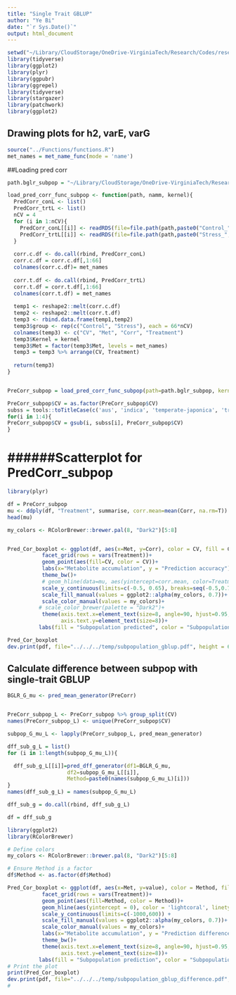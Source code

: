 ```yaml
---
title: "Single Trait GBLUP"
author: "Ye Bi"
date: "`r Sys.Date()`"
output: html_document
---
```


```r
setwd("~/Library/CloudStorage/OneDrive-VirginiaTech/Research/Codes/research/RiceUNLMetabolites/GBLUP4Met/Githubs/GBLUP4Met")
library(tidyverse)
library(ggplot2)
library(plyr)
library(ggpubr)
library(ggrepel)
library(tidyverse)
library(stargazer)
library(patchwork)
library(ggplot2)
```

## Drawing plots for h2, varE, varG
```r
source("../Functions/functions.R")
met_names = met_name_func(mode = 'name')
```

##Loading pred corr 
```r
path.bglr_subpop = "~/Library/CloudStorage/OneDrive-VirginiaTech/Research/Codes/research/RiceUNLMetabolites/GBLUP4Met/outputs/GBLUP_subpopulation"

load_pred_corr_func_subpop <- function(path, namm, kernel){
  PredCorr_conL <- list()
  PredCorr_trtL <- list()
  nCV = 4
  for (i in 1:nCV){
    PredCorr_conL[[i]] <- readRDS(file=file.path(path,paste0("Control_",namm,"cv_",i,".RDS")))
    PredCorr_trtL[[i]] <- readRDS(file=file.path(path,paste0("Stress_",namm,"cv_",i,".RDS")))
  }
  
  corr.c.df <- do.call(rbind, PredCorr_conL)
  corr.c.df = corr.c.df[,1:66]
  colnames(corr.c.df)= met_names
  
  corr.t.df <- do.call(rbind, PredCorr_trtL)
  corr.t.df = corr.t.df[,1:66]
  colnames(corr.t.df) = met_names
  
  temp1 <- reshape2::melt(corr.c.df)
  temp2 <- reshape2::melt(corr.t.df)
  temp3 <- rbind.data.frame(temp1,temp2)
  temp3$group <- rep(c("Control", "Stress"), each = 66*nCV)
  colnames(temp3) <- c("CV", "Met", "Corr", "Treatment")
  temp3$Kernel = kernel
  temp3$Met = factor(temp3$Met, levels = met_names)
  temp3 = temp3 %>% arrange(CV, Treatment)
  
  return(temp3)
}


PreCorr_subpop = load_pred_corr_func_subpop(path=path.bglr_subpop, kernel = "subpop", namm='bglr_')

PreCorr_subpop$CV = as.factor(PreCorr_subpop$CV)
subss = tools::toTitleCase(c('aus', 'indica', 'temperate-japonica', 'tropical-japonica'))
for(i in 1:4){
PreCorr_subpop$CV = gsub(i, subss[i], PreCorr_subpop$CV)
}
```


# ######Scatterplot for PredCorr_subpop
```r
library(plyr)

df = PreCorr_subpop
mu <- ddply(df, "Treatment", summarise, corr.mean=mean(Corr, na.rm=T))
head(mu)

my_colors <- RColorBrewer::brewer.pal(8, "Dark2")[5:8]


Pred_Cor_boxplot <- ggplot(df, aes(x=Met, y=Corr), color = CV, fill = CV) + 
           facet_grid(rows = vars(Treatment))+
           geom_point(aes(fill=CV, color = CV))+
           labs(x="Metabolite accumulation", y = "Prediction accuracy") +
           theme_bw()+
           # geom_hline(data=mu, aes(yintercept=corr.mean, color=Treatment), linetype='solid', linewidth = 1)+
           scale_y_continuous(limits=c(-0.5, 0.65), breaks=seq(-0.5,0.7,0.2)) +
           scale_fill_manual(values = ggplot2::alpha(my_colors, 0.7))+
           scale_color_manual(values = my_colors)+
          # scale_color_brewer(palette = "Dark2")+
           theme(axis.text.x=element_text(size=8, angle=90, hjust=0.95, vjust=0.2),
                 axis.text.y=element_text(size=8))+
          labs(fill = "Subpopulation predicted", color = "Subpopulation predicted") 

Pred_Cor_boxplot
dev.print(pdf, file="../../../temp/subpopulation_gblup.pdf", height = 6, width = 10)
```

## Calculate difference between subpop with single-trait GBLUP
```r
BGLR_G_mu <- pred_mean_generator(PreCorr)


PreCorr_subpop_L <- PreCorr_subpop %>% group_split(CV)
names(PreCorr_subpop_L) <- unique(PreCorr_subpop$CV)

subpop_G_mu_L <- lapply(PreCorr_subpop_L, pred_mean_generator)
```


```r
dff_sub_g_L = list()
for (i in 1:length(subpop_G_mu_L)){

  dff_sub_g_L[[i]]=pred_dff_generator(df1=BGLR_G_mu, 
                   df2=subpop_G_mu_L[[i]], 
                   Method=paste0(names(subpop_G_mu_L)[i]))
}
names(dff_sub_g_L) = names(subpop_G_mu_L)

dff_sub_g = do.call(rbind, dff_sub_g_L)

df = dff_sub_g

```


```r
library(ggplot2)
library(RColorBrewer)

# Define colors
my_colors <- RColorBrewer::brewer.pal(8, "Dark2")[5:8]

# Ensure Method is a factor
df$Method <- as.factor(df$Method)

Pred_Cor_boxplot <- ggplot(df, aes(x=Met, y=value), color = Method, fill = Method) + 
           facet_grid(rows = vars(Treatment))+
           geom_point(aes(fill=Method, color = Method))+
           geom_hline(aes(yintercept = 0), color = 'lightcoral', linetype = 'solid', linewidth = 0.5, alpha = 0.7) + 
           scale_y_continuous(limits=c(-1000,600)) +
           scale_fill_manual(values = ggplot2::alpha(my_colors, 0.7))+
           scale_color_manual(values = my_colors)+
           labs(x="Metabolite accumulation", y = "Prediction difference (%)") +
           theme_bw()+
           theme(axis.text.x=element_text(size=8, angle=90, hjust=0.95, vjust=0.2),
                 axis.text.y=element_text(size=8))+
          labs(fill = "Subpopulation prediction", color = "Subpopulation prediction") 
# Print the plot
print(Pred_Cor_boxplot)
dev.print(pdf, file="../../../temp/subpopulation_gblup_difference.pdf", height = 6, width = 10)
# 
```




